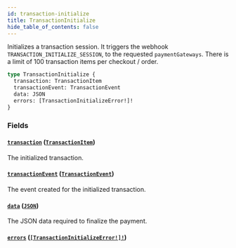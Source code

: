 ```yaml
---
id: transaction-initialize
title: TransactionInitialize
hide_table_of_contents: false
---
```


Initializes a transaction session. It triggers the webhook `TRANSACTION_INITIALIZE_SESSION`, to the requested `paymentGateways`. There is a limit of 100 transaction items per checkout / order.

```graphql
type TransactionInitialize {
  transaction: TransactionItem
  transactionEvent: TransactionEvent
  data: JSON
  errors: [TransactionInitializeError!]!
}
```

### Fields

#### [`transaction`](#) ([`TransactionItem`](../../../developer/api-reference/objects/transaction-item))

The initialized transaction.

#### [`transactionEvent`](#) ([`TransactionEvent`](../../../developer/api-reference/objects/transaction-event))

The event created for the initialized transaction.

#### [`data`](#) ([`JSON`](../../../developer/api-reference/scalars/json))

The JSON data required to finalize the payment.

#### [`errors`](#) ([`[TransactionInitializeError!]!`](../../../developer/api-reference/objects/transaction-initialize-error))
